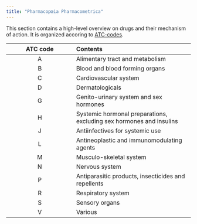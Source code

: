 ```yaml
---
title: "Pharmacopœia Pharmacometrica"
---
```


This section contains a high-level overview on drugs and their mechanism of action.
It is organized accoring to [ATC-codes](https://atcddd.fhi.no/atc_ddd_index/).

| ATC code   | Contents |
|:----------:|:--------------------|
| A | Alimentary tract and metabolism |
| B | Blood and blood forming organs |
| C | Cardiovascular system |
| D | Dermatologicals |
| G | Genito-urinary system and sex hormones |
| H | Systemic hormonal preparations, excluding sex hormones and insulins |
| J | Antiinfectives for systemic use |
| L | Antineoplastic and immunomodulating agents |
| M | Musculo-skeletal system |
| N | Nervous system |
| P | Antiparasitic products, insecticides and repellents |
| R | Respiratory system |
| S | Sensory organs |
| V | Various |
